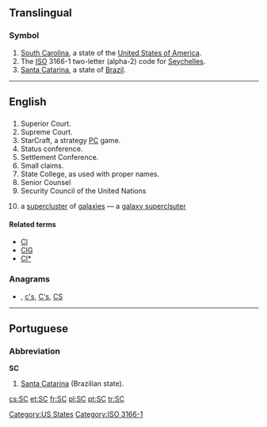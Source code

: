 {{also|Sc|S.C.|sc.|.sc}}
==Translingual==

===Symbol===
{{infl|mul|symbol}}
# [[South Carolina]], a state of the [[United States of America]].
# The [[ISO]] 3166-1 two-letter (alpha-2) code for [[Seychelles]].
# [[Santa Catarina]], a state of [[Brazil]].

[[Category:US States]]
[[Category:ISO 3166-1]]

----
==English==

==={{initialism}}===
{{en-noun|-}}
# Superior Court.
# Supreme Court.
# StarCraft, a strategy [[PC]] game.
# Status conference.
# Settlement Conference.
# Small claims.
# State College, as used with proper names.
# Senior Counsel
# Security Council of the United Nations
# {{astronomy}} a [[supercluster]] of [[galaxies]] &mdash; a [[galaxy superclsuter]]

====Related terms====
* [[Cl]]
* [[ClG]]
* [[Cl*]]

===Anagrams===
* {{alphagram|[[Cs#English|Cs]]}} , [[c's#English|c's]], [[C's#English|C's]], [[CS#English|CS]]

----

==Portuguese==

===Abbreviation===
'''SC'''

# [[Santa Catarina]] (Brazilian state).

[[cs:SC]]
[[et:SC]]
[[fr:SC]]
[[pl:SC]]
[[pt:SC]]
[[tr:SC]]